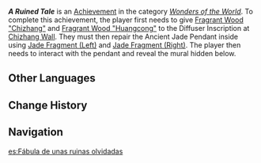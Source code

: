 {{Achievement Infobox
|id           = 81441
|order id     = 1425
|category     = Wonders of the World
|description  = Solve the mystery left behind by the ancestors.
|requirements = Repair the Ancient Jade Pendant and reveal the mural at [[Chizhang Wall]].
|primogems    = 5
|tracking     = 
|topic        = 
|type         = Exploration
|quest        = 
|hidden       = 1
}}
'''''A Ruined Tale''''' is an [[Achievement]] in the category ''[[Wonders of the World]]''. To complete this achievement, the player first needs to give [[Fragrant Wood "Chizhang"]] and [[Fragrant Wood "Huangcong"]] to the Diffuser Inscription at [[Chizhang Wall]]. They must then repair the Ancient Jade Pendant inside using [[Jade Fragment (Left)]] and [[Jade Fragment (Right)]]. The player then needs to interact with the pendant and reveal the mural hidden below.

==Other Languages==
{{Other Languages
|en      = A Ruined Tale
|zhs     = 废墟的故事
|zhs_rm  = Fèixū de Gùshi
|zht     = 廢墟的故事
|zht_rm  = Fèixū de Gùshi
|zh_tl   = A Tale of Ruins
|ja      = 廃墟の物語
|ja_rm   = Haikyo no Monogatari
|ja_tl   = A Tale of Ruins
|ko      = 폐허<->의 이야기
|ko_tl   = A Tale of Ruins
|es      = Fábula de unas ruinas olvidadas
|es_tl   = Fable of Some Forgotten Ruins
|fr      = Le conte de la ruine
|fr_tl   = The Tale of Ruin
|ru      = История руин
|ru_tl   = A Story of Ruins
|th      = เรื่องราวของซากปรักหักพัง
|th_rm   = 
|th_tl   = 
|vi      = Câu Chuyện Phế Tích
|vi_tl   = 
|de      = Die Geschichte von den vergessenen Ruinen
|de_tl   = The Tale of the Forgotten Ruins
|id      = Runtuhnya Sebuah Kisah
|id_tl   = The Fall of a Story
|pt      = Histórias das Ruínas
|pt_tl   = 
|tr      = Harap Olmuş Bir Hikaye
|tr_tl   = 
|it      = Una storia rovinata
|it_tl   = A Ruined Tale
}}

==Change History==
{{Change History|4.4}}

==Navigation==
{{Achievement Navbox}}

[[es:Fábula de unas ruinas olvidadas]]